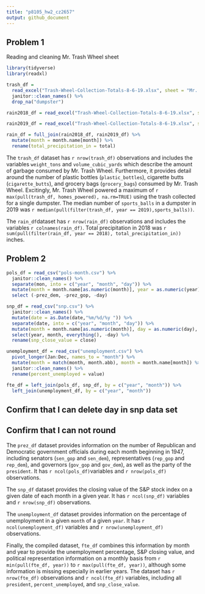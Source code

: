 ```yaml
---
title: "p8105_hw2_cz2657"
output: github_document
---
```


## Problem 1

Reading and cleaning Mr. Trash Wheel sheet

```r
library(tidyverse)
library(readxl)
```


```r
trash_df = 
  read_excel("Trash-Wheel-Collection-Totals-8-6-19.xlsx", sheet = "Mr. Trash Wheel", range = "A2:N408", col_names = TRUE) %>% 
  janitor::clean_names() %>% 
  drop_na("dumpster") 

rain2018_df = read_excel("Trash-Wheel-Collection-Totals-8-6-19.xlsx", sheet = "2018 Precipitation", range = "A2:B14", col_names = TRUE) %>% mutate(year = 2018) %>% janitor::clean_names() %>% drop_na(total)

rain2019_df = read_excel("Trash-Wheel-Collection-Totals-8-6-19.xlsx", sheet = "2019 Precipitation", range = "A2:B14", col_names = TRUE) %>% mutate(year = 2019) %>% janitor::clean_names() %>% drop_na(total)

rain_df = full_join(rain2018_df, rain2019_df) %>% 
  mutate(month = month.name[month]) %>% 
  rename(total_precipitation_in = total)

```

The `trash_df` dataset has `r nrow(trash_df)` observations and includes the variables `weight_tons` and `volume_cubic_yards` which describe the amount of garbage consumed by Mr. Trash Wheel. Furthermore, it provides detail around the number of plastic bottles (`plastic_bottles`), cigarette butts (`cigarette_butts`), and grocery bags (`grocery_bags`) consumed by Mr. Trash Wheel. Excitingly, Mr. Trash Wheel powered a maximum of `r max(pull(trash_df, homes_powered), na.rm=TRUE)` using the trash collected for a single dumpster. The median number of `sports_balls` in a dumpster in 2019 was `r median(pull(filter(trash_df, year == 2019),sports_balls))`. 

The `rain_df`dataset has `r nrow(rain_df)` observations and includes the variables `r colnames(rain_df)`. Total precipitation in 2018 was `r sum(pull(filter(rain_df, year == 2018), total_precipitation_in))` inches. 

## Problem 2 

```r
pols_df = read_csv("pols-month.csv") %>% 
  janitor::clean_names() %>% 
  separate(mon, into = c("year", "month", "day")) %>% 
  mutate(month = month.name[as.numeric(month)], year = as.numeric(year), president = ifelse(prez_gop, "gop", "dem")) %>% 
  select (-prez_dem, -prez_gop, -day)

snp_df = read_csv("snp.csv") %>% 
  janitor::clean_names() %>% 
  mutate(date = as.Date(date,"%m/%d/%y ")) %>% 
  separate(date, into = c("year", "month", "day")) %>% 
  mutate(month = month.name[as.numeric(month)], day = as.numeric(day), year = as.numeric(year)) %>% 
  select(year, month, everything(), -day) %>% 
  rename(snp_close_value = close)

unemployment_df = read_csv("unemployment.csv") %>% 
  pivot_longer(Jan:Dec, names_to = "month") %>% 
  mutate(month = match(month, month.abb), month = month.name[month]) %>% 
  janitor::clean_names() %>% 
  rename(percent_unemployed = value)

fte_df = left_join(pols_df, snp_df, by = c("year", "month")) %>% 
  left_join(unemployment_df, by = c("year", "month"))

```

## Confirm that I can delete day in snp data set 
## Confirm that I can not round 

The `prez_df` dataset provides information on the number of Republican and Democratic government officials during each month beginning in 1947, including senators (`sen_gop` and `sen_dem`), representatives (`rep_gop` and `rep_dem`), and governors (`gov_gop` and `gov_dem`), as well as the party of the `president`. It has `r ncol(pols_df)`variables and `r nrow(pols_df)` observations. 

The `snp_df` dataset provides the closing value of the S&P stock index on a given date of each month in a given year. It has `r ncol(snp_df)` variables and `r nrow(snp_df)` observations. 

The `unemployment_df` dataset provides information on the percentage of unemployment in a given `month` of a given `year`. It has `r ncol(unemployment_df)` variables and `r nrow(unemployment_df)` observations.

Finally, the compiled dataset, `fte_df` combines this information by month and year to provide the unemployment percentage, S&P closing value, and political representation information on a monthly basis from ` r min(pull(fte_df, year))` to `r max(pull(fte_df, year))`, although some information is missing especially in earlier years. The dataset has `r nrow(fte_df)` observations and `r ncol(fte_df)` variables, including  all `president`, `percent_unemployed`, and `snp_close_value`. 


